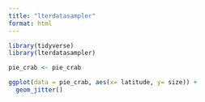 ```yaml
---
title: "lterdatasampler"
format: html
---
```


```r
library(tidyverse)
library(lterdatasampler)
```

```r
pie_crab <- pie_crab

ggplot(data = pie_crab, aes(x= latitude, y= size)) +
  geom_jitter()
```

